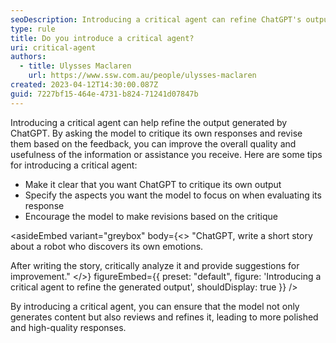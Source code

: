 ```yaml
---
seoDescription: Introducing a critical agent can refine ChatGPT's output by reviewing and revising its responses.
type: rule
title: Do you introduce a critical agent?
uri: critical-agent
authors:
  - title: Ulysses Maclaren
    url: https://www.ssw.com.au/people/ulysses-maclaren
created: 2023-04-12T14:30:00.087Z
guid: 7227bf15-464e-4731-b824-71241d07847b
---
```


Introducing a critical agent can help refine the output generated by ChatGPT. By asking the model to critique its own responses and revise them based on the feedback, you can improve the overall quality and usefulness of the information or assistance you receive.
Here are some tips for introducing a critical agent:

- Make it clear that you want ChatGPT to critique its own output
- Specify the aspects you want the model to focus on when evaluating its response
- Encourage the model to make revisions based on the critique

<asideEmbed
  variant="greybox"
  body={<>
    "ChatGPT, write a short story about a robot who discovers its own emotions.

After writing the story, critically analyze it and provide suggestions for improvement."
  </>}
  figureEmbed={{
    preset: "default",
    figure: 'Introducing a critical agent to refine the generated output',
    shouldDisplay: true
  }}
/>

By introducing a critical agent, you can ensure that the model not only generates content but also reviews and refines it, leading to more polished and high-quality responses.